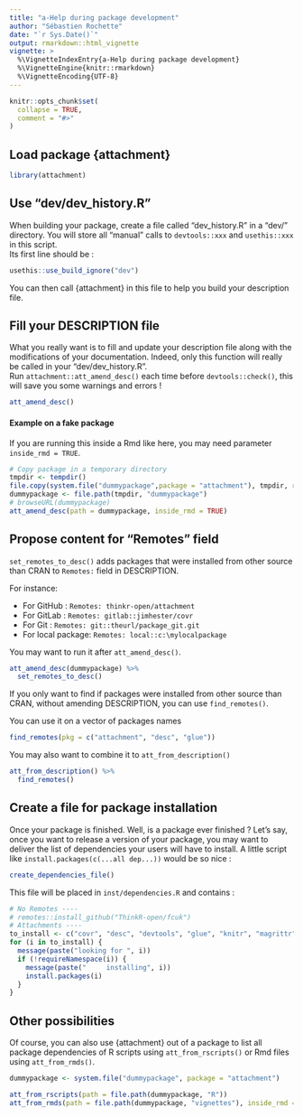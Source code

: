 ```yaml
---
title: "a-Help during package development"
author: "Sébastien Rochette"
date: "`r Sys.Date()`"
output: rmarkdown::html_vignette
vignette: >
  %\VignetteIndexEntry{a-Help during package development}
  %\VignetteEngine{knitr::rmarkdown}
  %\VignetteEncoding{UTF-8}
---
```


<script type="text/javascript">
$(document).ready(function () {
  window.initializeCodeFolding("show" === "show");
});
</script>

```r
knitr::opts_chunk$set(
  collapse = TRUE,
  comment = "#>"
)
```

## Load package {attachment}
```r
library(attachment)
```

## Use "dev/dev_history.R"

When building your package, create a file called "dev_history.R" in a "dev/" directory. You will store all "manual" calls to `devtools::xxx` and `usethis::xxx` in this script.  
Its first line should be :

```r
usethis::use_build_ignore("dev")
```

You can then call {attachment} in this file to help you build your description file.

## Fill your DESCRIPTION file

What you really want is to fill and update your description file along with the modifications of your documentation. Indeed, only this function will really be called in your "dev/dev_history.R".  
Run `attachment::att_amend_desc()` each time before `devtools::check()`, this will save you some warnings and errors !

```r
att_amend_desc()
```

#### Example on a fake package

If you are running this inside a Rmd like here, you may need parameter `inside_rmd = TRUE`.  

```r
# Copy package in a temporary directory
tmpdir <- tempdir()
file.copy(system.file("dummypackage",package = "attachment"), tmpdir, recursive = TRUE)
dummypackage <- file.path(tmpdir, "dummypackage")
# browseURL(dummypackage)
att_amend_desc(path = dummypackage, inside_rmd = TRUE)
```

## Propose content for "Remotes" field

`set_remotes_to_desc()` adds packages that were installed from other source than CRAN to `Remotes:` field in DESCRIPTION.  

For instance:

- For GitHub : `Remotes: thinkr-open/attachment`
- For GitLab : `Remotes: gitlab::jimhester/covr`
- For Git : `Remotes: git::theurl/package_git.git`
- For local package: `Remotes: local::c:\mylocalpackage`

You may want to run it after `att_amend_desc()`.

```r
att_amend_desc(dummypackage) %>%
  set_remotes_to_desc()
```

If you only want to find if packages were installed from other source than CRAN, without amending DESCRIPTION, you can use `find_remotes()`.

You can use it on a vector of packages names 
```r
find_remotes(pkg = c("attachment", "desc", "glue"))
```

You may also want to combine it to `att_from_description()`
```r
att_from_description() %>%
  find_remotes()
```

## Create a file for package installation
Once your package is finished. Well, is a package ever finished ? Let's say, once you want to release a version of your package, you may want to deliver the list of dependencies your users will have to install. A little script like `install.packages(c(...all dep...))` would be so nice :

```r
create_dependencies_file()
```

This file will be placed in `inst/dependencies.R` and contains :

```r
# No Remotes ----
# remotes::install_github("ThinkR-open/fcuk")
# Attachments ----
to_install <- c("covr", "desc", "devtools", "glue", "knitr", "magrittr", "rmarkdown", "stats", "stringr", "testthat", "utils")
for (i in to_install) {
  message(paste("looking for ", i))
  if (!requireNamespace(i)) {
    message(paste("     installing", i))
    install.packages(i)
  }
}
```

## Other possibilities

Of course, you can also use {attachment} out of a package to list all package dependencies of R scripts using `att_from_rscripts()` or Rmd files using `att_from_rmds()`.

```r
dummypackage <- system.file("dummypackage", package = "attachment")

att_from_rscripts(path = file.path(dummypackage, "R"))
att_from_rmds(path = file.path(dummypackage, "vignettes"), inside_rmd = TRUE)
```


